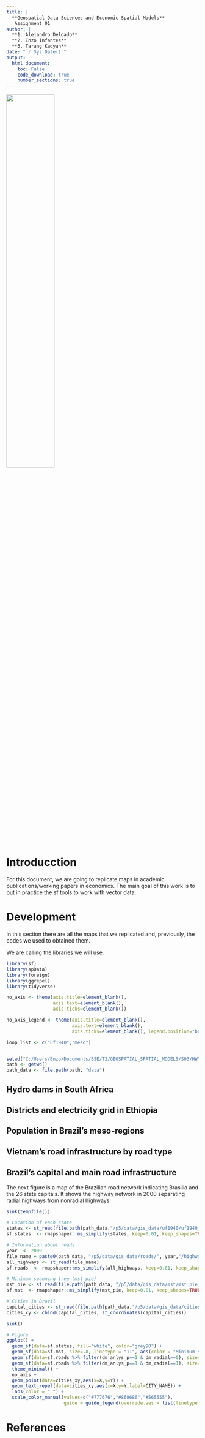 ---
title: |
  **Geospatial Data Sciences and Economic Spatial Models**  
  _Assignment 01_
author: |
  **1. Alejandro Delgado**  
  **2. Enzo Infantes**  
  **3. Tarang Kadyan**
date: "`r Sys.Date()`"
output: 
  html_document:
    toc: False
    code_download: true
    number_sections: true
---
![](C:/Users/Enzo/Pictures/bse_logo.png){width=50%}

# **Introducction**
For this document, we are going to replicate maps in academic publications/working papers in economics. The main goal of this work is to put in practice the sf tools to work with vector data.

# **Development** 
In this section there are all the maps that we replicated and, previously, the codes we used to obtained them. 

We are calling the libraries we will use.

```{r setup, message=FALSE, warning=FALSE}
library(sf)
library(spData)
library(foreign)
library(ggrepel)
library(tidyverse)

no_axis <- theme(axis.title=element_blank(),
                 axis.text=element_blank(),
                 axis.ticks=element_blank())

no_axis_legend <- theme(axis.title=element_blank(),
                        axis.text=element_blank(),
                        axis.ticks=element_blank(), legend.position="bottom")

loop_list <- c("uf1940","meso")


setwd("C:/Users/Enzo/Documents/BSE/T2/GEOSPATIAL_SPATIAL_MODELS/S03/HW")
path <- getwd()
path_data <- file.path(path, "data") 
```

## **Hydro dams in South Africa**
## **Districts and electricity grid in Ethiopia**
## **Population in Brazil's meso-regions**
## **Vietnam's road infrastructure by road type**
## **Brazil's capital and main road infrastructure**

The next figure is a map of the Brazilian road network indicating Brasilia and the 26 state capitals. It shows the highway network in 2000 separating radial highways from nonradial highways.
```{r data-load, message=FALSE, warning=FALSE}
sink(tempfile()) 

# Location of each state
states <- st_read(file.path(path_data,"/p5/data/gis_data/uf1940/uf1940_prj.shp"))
sf.states  <- rmapshaper::ms_simplify(states, keep=0.01, keep_shapes=TRUE)

# Information about roads
year  <- 2000
file_name = paste0(path_data, "/p5/data/gis_data/roads/", year,"/highways_", year, "_prj.shp")
all_highways <- st_read(file_name)
sf.roads  <- rmapshaper::ms_simplify(all_highways, keep=0.01, keep_shapes=TRUE)

# Minimum spanning tree (mst_pie)
mst_pie <- st_read(file.path(path_data, "/p5/data/gis_data/mst/mst_pie_prj.shp"))
sf.mst  <- rmapshaper::ms_simplify(mst_pie, keep=0.01, keep_shapes=TRUE)

# Cities in Brazil
capital_cities <- st_read(file.path(path_data,"/p5/data/gis_data/cities/brazil_capital_cities_prj.shp"))
cities_xy <- cbind(capital_cities, st_coordinates(capital_cities))

sink() 

# Figure
ggplot() +
  geom_sf(data=sf.states, fill="white", color="grey90") +
  geom_sf(data=sf.mst, size=.8, linetype = "11", aes(color = "Minimum spanning tree"), show.legend = "line")   +
  geom_sf(data=sf.roads %>% filter(dm_anlys_p==1 & dm_radial==0), size=.6, linetype = "dashed", aes(color = "Non-radial highways (2000)"), show.legend = "line") +
  geom_sf(data=sf.roads %>% filter(dm_anlys_p==1 & dm_radial==1), size=.9, aes(color = "Radial highways (2000)"), show.legend = "line") +
  theme_minimal() +
  no_axis +
  geom_point(data=cities_xy,aes(x=X,y=Y)) +
  geom_text_repel(data=cities_xy,aes(x=X,y=Y,label=CITY_NAME)) +
  labs(color = " ") +
  scale_color_manual(values=c("#777676","#868686","#565555"),
                     guide = guide_legend(override.aes = list(linetype = c("11", "dashed", "solid"))))
```

# References
